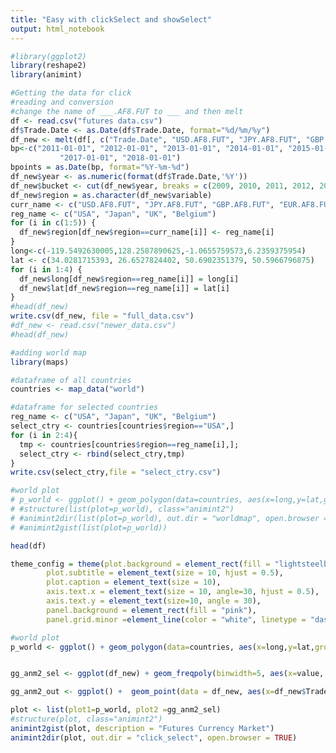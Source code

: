 ```yaml
---
title: "Easy with clickSelect and showSelect"
output: html_notebook
---
```



```r
#library(ggplot2)
library(reshape2)
library(animint)
```


```r
#Getting the data for click
#reading and conversion
#change the name of ___.AF8.FUT to ___ and then melt
df <- read.csv("futures data.csv")
df$Trade.Date <- as.Date(df$Trade.Date, format="%d/%m/%y")
df_new <- melt(df[, c("Trade.Date", "USD.AF8.FUT", "JPY.AF8.FUT", "GBP.AF8.FUT", "EUR.AF8.FUT")], id="Trade.Date")
bp<-c("2011-01-01", "2012-01-01", "2013-01-01", "2014-01-01", "2015-01-01", "2016-01-01",
           "2017-01-01", "2018-01-01")
bpoints = as.Date(bp, format="%Y-%m-%d")
df_new$year <- as.numeric(format(df$Trade.Date,'%Y'))
df_new$bucket <- cut(df_new$year, breaks = c(2009, 2010, 2011, 2012, 2013, 2014, 2015, 2016, 2017, 2018))
df_new$region = as.character(df_new$variable)
curr_name <- c("USD.AF8.FUT", "JPY.AF8.FUT", "GBP.AF8.FUT", "EUR.AF8.FUT")
reg_name <- c("USA", "Japan", "UK", "Belgium")
for (i in c(1:5)) {
  df_new$region[df_new$region==curr_name[i]] <- reg_name[i]
}
long<-c(-119.5492630005,128.2587890625,-1.0655759573,6.2359375954)
lat <- c(34.0281715393, 26.6527824402, 50.6902351379, 50.5966796875)
for (i in 1:4) {
  df_new$long[df_new$region==reg_name[i]] = long[i]
  df_new$lat[df_new$region==reg_name[i]] = lat[i]
}
#head(df_new)
write.csv(df_new, file = "full_data.csv")
#df_new <- read.csv("newer_data.csv")
#head(df_new)
```



```r
#adding world map
library(maps)

#dataframe of all countries
countries <- map_data("world")

#dataframe for selected countries
reg_name <- c("USA", "Japan", "UK", "Belgium")
select_ctry <- countries[countries$region=="USA",]
for (i in 2:4){
  tmp <- countries[countries$region==reg_name[i],];
  select_ctry <- rbind(select_ctry,tmp)  
}
write.csv(select_ctry,file = "select_ctry.csv")

#world plot
# p_world <- ggplot() + geom_polygon(data=countries, aes(x=long,y=lat,group=group),color="steelblue") + geom_point(data=df_new, aes(x=long,y=lat,color=region), clickSelect = df_new$region)
# #structure(list(plot=p_world), class="animint2")
# #animint2dir(list(plot=p_world), out.dir = "worldmap", open.browser = TRUE)
# #animint2gist(list(plot=p_world))
```

```r
head(df)
```

```r
theme_config = theme(plot.background = element_rect(fill = "lightsteelblue2", colour = "red"), plot.title = element_text(size = 20, face="bold", hjust = 0.5), 
        plot.subtitle = element_text(size = 10, hjust = 0.5), 
        plot.caption = element_text(size = 10), 
        axis.text.x = element_text(size = 10, angle=30, hjust = 0.5), 
        axis.text.y = element_text(size=10, angle = 30), 
        panel.background = element_rect(fill = "pink"),
        panel.grid.minor =element_line(color = "white", linetype = "dashed")) 

#world plot
p_world <- ggplot() + geom_polygon(data=countries, aes(x=long,y=lat,group=group, clickSelects=region),color="steelblue",fill="lightsteelblue2") + geom_point(data=df_new, aes(x=long,y=lat,color = region, clickSelects=region),size=5) + labs(title="India's FOREX partners") + theme_animint(width = 500, height = 350)


gg_anm2_sel <- ggplot(df_new) + geom_freqpoly(binwidth=5, aes(x=value, color=region, showSelected=region)) + labs(title="Futures FX Data: Frequency Polygon", subtitle="2010-2018", x="Price", y="Count", caption="Source: MSEI") + theme_config  + scale_x_continuous(breaks=seq(0, 150, 5))

gg_anm2_out <- ggplot() +  geom_point(data = df_new, aes(x=df_new$Trade.Date, y=value, showSelected=region, color=region)) + labs(title="Futures FX Data: Data Points", subtitle="As per country selected", x="Dates", y="Future Exchange Rate(INR)", caption="Source: MSEI") + theme_config 

plot <- list(plot1=p_world, plot2 =gg_anm2_sel)
#structure(plot, class="animint2")
animint2gist(plot, description = "Futures Currency Market")
animint2dir(plot, out.dir = "click_select", open.browser = TRUE)
```

